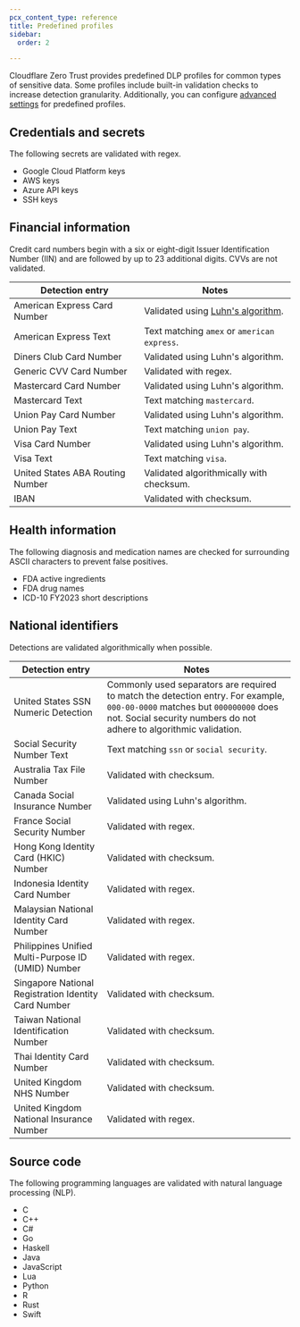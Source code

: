```yaml
---
pcx_content_type: reference
title: Predefined profiles
sidebar:
  order: 2

---
```


Cloudflare Zero Trust provides predefined DLP profiles for common types of sensitive data. Some profiles include built-in validation checks to increase detection granularity. Additionally, you can configure [advanced settings](/cloudflare-one/policies/data-loss-prevention/dlp-profiles/advanced-settings/) for predefined profiles.

## Credentials and secrets

The following secrets are validated with regex.

* Google Cloud Platform keys
* AWS keys
* Azure API keys
* SSH keys

## Financial information

Credit card numbers begin with a six or eight-digit Issuer Identification Number (IIN) and are followed by up to 23 additional digits. CVVs are not validated.



| Detection entry                  | Notes                                                                             |
| -------------------------------- | --------------------------------------------------------------------------------- |
| American Express Card Number     | Validated using [Luhn's algorithm](https://en.wikipedia.org/wiki/Luhn_algorithm). |
| American Express Text            | Text matching `amex` or `american express`.                                       |
| Diners Club Card Number          | Validated using Luhn's algorithm.                                                 |
| Generic CVV Card Number          | Validated with regex.                                                             |
| Mastercard Card Number           | Validated using Luhn's algorithm.                                                 |
| Mastercard Text                  | Text matching `mastercard`.                                                       |
| Union Pay Card Number            | Validated using Luhn's algorithm.                                                 |
| Union Pay Text                   | Text matching `union pay`.                                                        |
| Visa Card Number                 | Validated using Luhn's algorithm.                                                 |
| Visa Text                        | Text matching `visa`.                                                             |
| United States ABA Routing Number | Validated algorithmically with checksum.                                          |
| IBAN                             | Validated with checksum.                                                          |



## Health information

The following diagnosis and medication names are checked for surrounding ASCII characters to prevent false positives.

* FDA active ingredients
* FDA drug names
* ICD-10 FY2023 short descriptions

## National identifiers

Detections are validated algorithmically when possible.



| Detection entry                                      | Notes                                                                                                                                                                                             |
| ---------------------------------------------------- | ------------------------------------------------------------------------------------------------------------------------------------------------------------------------------------------------- |
| United States SSN Numeric Detection                  | Commonly used separators are required to match the detection entry. For example, `000-00-0000` matches but `000000000` does not. Social security numbers do not adhere to algorithmic validation. |
| Social Security Number Text                          | Text matching `ssn` or `social security`.                                                                                                                                                         |
| Australia Tax File Number                            | Validated with checksum.                                                                                                                                                                          |
| Canada Social Insurance Number                       | Validated using Luhn's algorithm.                                                                                                                                                                 |
| France Social Security Number                        | Validated with regex.                                                                                                                                                                             |
| Hong Kong Identity Card (HKIC) Number                | Validated with checksum.                                                                                                                                                                          |
| Indonesia Identity Card Number                       | Validated with regex.                                                                                                                                                                             |
| Malaysian National Identity Card Number              | Validated with regex.                                                                                                                                                                             |
| Philippines Unified Multi-Purpose ID (UMID) Number   | Validated with regex.                                                                                                                                                                             |
| Singapore National Registration Identity Card Number | Validated with checksum.                                                                                                                                                                          |
| Taiwan National Identification Number                | Validated with checksum.                                                                                                                                                                          |
| Thai Identity Card Number                            | Validated with checksum.                                                                                                                                                                          |
| United Kingdom NHS Number                            | Validated with checksum.                                                                                                                                                                          |
| United Kingdom National Insurance Number             | Validated with regex.                                                                                                                                                                             |



## Source code

The following programming languages are validated with natural language processing (NLP).

* C
* C++
* C#
* Go
* Haskell
* Java
* JavaScript
* Lua
* Python
* R
* Rust
* Swift
